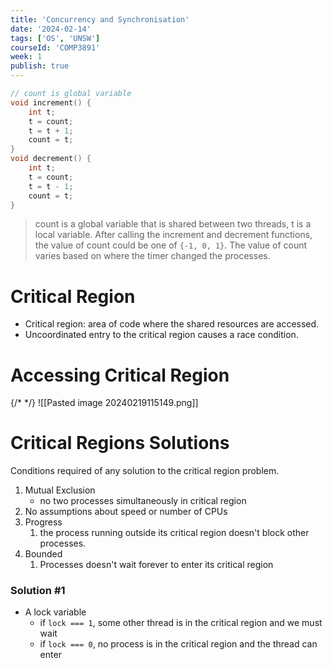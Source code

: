 ```yaml
---
title: 'Concurrency and Synchronisation'
date: '2024-02-14'
tags: ['OS', 'UNSW']
courseId: 'COMP3891'
week: 1
publish: true
---
```


```c
// count is global variable
void increment() {
	int t;
	t = count;
	t = t + 1;
	count = t;
}
void decrement() {
	int t;
	t = count;
	t = t - 1;
	count = t;
}
```

> count is a global variable that is shared between two threads, t is a local variable.
> After calling the increment and decrement functions, the value of count could be one of `{-1, 0, 1}`. The value of count varies based on where the timer changed the processes.


# Critical Region
- Critical region: area of code where the shared resources are accessed.
- Uncoordinated entry to the critical region causes a race condition.

# Accessing Critical Region
{/* <CustomImage src="/public/access-critical-regions.png" alt="accessing critical regions" /> */}
![[Pasted image 20240219115149.png]]

# Critical Regions Solutions
Conditions required of any solution to the critical region problem.
1. Mutual Exclusion
	- no two processes simultaneously in critical region
2. No assumptions about speed or number of CPUs
3. Progress
	1. the process running outside its critical region doesn't block other processes.
4. Bounded
	1. Processes doesn't wait forever to enter its critical region

### Solution #1
- A lock variable
	- if ```lock === 1```, some other thread is in the critical region and we must wait
	- if ```lock === 0```, no process is in the critical region and the thread can enter

